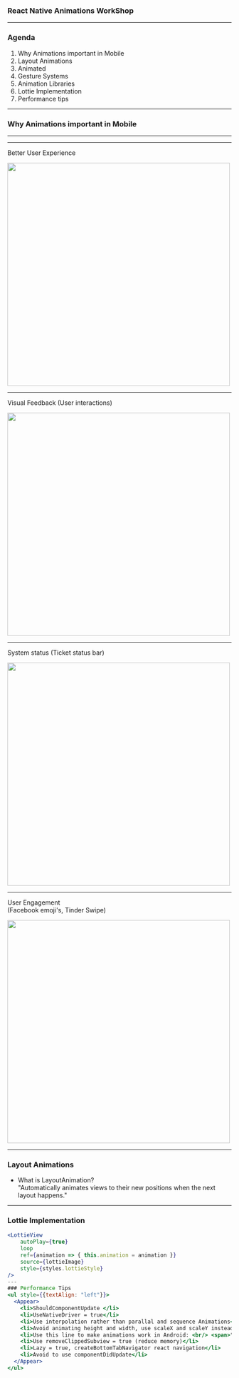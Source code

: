 
### React Native Animations WorkShop
---
### Agenda
1. Why Animations important in Mobile
2. Layout Animations 
3. Animated
4. Gesture Systems
5. Animation Libraries 
6. Lottie Implementation
7. Performance tips
---
### Why Animations important in Mobile
----    


---

<span>Better User Experience</span>

<Image width="500px" height="500px" src='https://imagejournal.org/wp-content/uploads/bb-plugin/cache/23466317216_b99485ba14_o-panorama.jpg' />

---


<span>Visual Feedback (User interactions)</span>

<Image width="500px" height="500px" src='https://imagejournal.org/wp-content/uploads/bb-plugin/cache/23466317216_b99485ba14_o-panorama.jpg' />

---


<span>System status (Ticket status bar)</span>

<Image width="500px" height="500px" src='https://imagejournal.org/wp-content/uploads/bb-plugin/cache/23466317216_b99485ba14_o-panorama.jpg' />

---


<span>User Engagement <br/>(Facebook emoji's, Tinder Swipe)</span>

<Image width="500px" height="500px" src='https://imagejournal.org/wp-content/uploads/bb-plugin/cache/23466317216_b99485ba14_o-panorama.jpg' />

---
### Layout Animations
- What is LayoutAnimation? <br/>
 "Automatically animates views to their new positions when the next layout happens."
---
### Lottie Implementation
```jsx
<LottieView
    autoPlay={true}
    loop
    ref={animation => { this.animation = animation }}
    source={lottieImage}
    style={styles.lottieStyle}
/>
---
### Performance Tips
<ul style={{textAlign: "left"}}>
  <Appear>
    <li>ShouldComponentUpdate </li>
    <li>UseNativeDriver = true</li>
    <li>Use interpolation rather than parallal and sequence Animations</li>
    <li>Avoid animating height and width, use scaleX and scaleY instead</li>
    <li>Use this line to make animations work in Android: <br/> <span>"UIManager.setLayoutAnimationEnabledExperimental && UIManager.setLayoutAnimationEnabledExperimental(true)"</span></li>
    <li>Use removeClippedSubview = true (reduce memory)</li>
    <li>Lazy = true, createBottomTabNavigator react navigation</li>
    <li>Avoid to use componentDidUpdate</li>
  </Appear>
</ul>